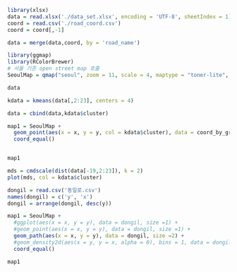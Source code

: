 ```r
library(xlsx)
data = read.xlsx('./data_set.xlsx', encoding = 'UTF-8', sheetIndex = 1)
coord = read.csv('./road_coord.csv')
coord = coord[,-1]
```

```r
data = merge(data,coord, by = 'road_name')
```

```r
library(ggmap)
library(RColorBrewer)
# 서울 기준 open street map 호출
SeoulMap = qmap("seoul", zoom = 11, scale = 4, maptype = "toner-lite", source= 'stamen', legend = "topleft", extent = 'device', size = c(1280,1280))

```
```r
data
```

```r
kdata = kmeans(data[,2:23], centers = 4)
```

```r
data = cbind(data,kdata$cluster)
```

```r
map1 = SeoulMap +
  geom_point(aes(x = x, y = y, col = kdata$cluster), data = coord_by_group, size =4) + 
  coord_equal()


map1
```

```r
mds = cmdscale(dist(data[-19,2:23]), k = 2)
plot(mds, col = kdata$cluster)
```

```r
dongil = read.csv('동일로.csv')
names(dongil) = c('y', 'x')
dongil = arrange(dongil, desc(y))
```


```r
map1 = SeoulMap +
  #ggplot(aes(x = x, y = y), data = dongil, size =1) +
  #geom_point(aes(x = x, y = y), data = dongil, size =1) + 
  geom_path(aes(x = x, y = y), data = dongil, size =2) +
  #geom_density2d(aes(x = y, y = x, alpha = 0), bins = 1, data = dongil) +
  coord_equal()

map1
```